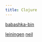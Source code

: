 ```yaml
---
title: Clojure
---
```



<CardGrid>
<Card title="Required" icon="puzzle">

[babashka-bin](https://aur.archlinux.org/packages/babashka-bin)

</Card>
<Card title="Optional" icon="puzzle">

[leiningen](https://archlinux.org/packages/extra/any/leiningen/)
[neil](https://aur.archlinux.org/packages/neil)

</Card>
</CardGrid>
